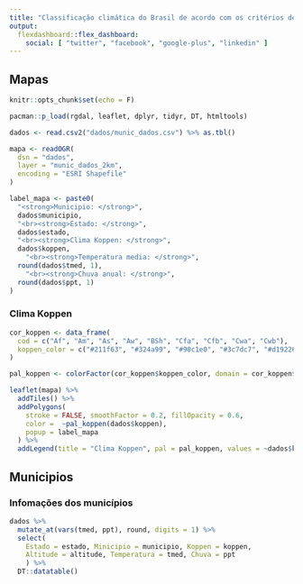 ```yaml
---
title: "Classificação climática do Brasil de acordo com os critérios de Koppen"
output:
  flexdashboard::flex_dashboard:
    social: [ "twitter", "facebook", "google-plus", "linkedin" ]
---
```


<!--
Lateral {.sidebar}
-----------------------------

A classificação climática de Köppen divide os climas em 5 grandes grupos ("A", "B", "C", "D", "E") e diversos tipos e subtipos. Cada clima é representado por um conjunto variável de letras (com 2 ou 3 caracteres). 

O artigo publicado por [Alvares et al (2013)](http://www.ingentaconnect.com/content/schweiz/mz/pre-prints/content-507_Alvares_ingenta) identificou os tipos climáticos no Brasil com base na temperatura e precipitação mensal de 2.950 estações meteorológicas espalhadas pelo Brasil. O mapa de classificação climática na resolução de 100 m (1 ha) está disponível do [Geodatabase do IPEF](http://www.ipef.br/geodatabase) e pode ser acessado livremente.
-->

Mapas
-----------------------------

```r
knitr::opts_chunk$set(echo = F)

pacman::p_load(rgdal, leaflet, dplyr, tidyr, DT, htmltools)

dados <- read.csv2("dados/munic_dados.csv") %>% as.tbl()

mapa <- readOGR(
  dsn = "dados",
  layer = "munic_dados_2km",
  encoding = "ESRI Shapefile"
)

label_mapa <- paste0(
  "<strong>Municipio: </strong>", 
  dados$municipio,
  "<br><strong>Estado: </strong>", 
  dados$estado,
  "<br><strong>Clima Koppen: </strong>", 
  dados$koppen,
    "<br><strong>Temperatura media: </strong>", 
  round(dados$tmed, 1),
    "<br><strong>Chuva anual: </strong>", 
  round(dados$ppt, 1)
)
```


### Clima Koppen {.no-title}

```r
cor_koppen <- data_frame(
  cod = c("Af", "Am", "As", "Aw", "BSh", "Cfa", "Cfb", "Cwa", "Cwb"),
  koppen_color = c("#211f63", "#324a99", "#90c1e0", "#3c7dc7", "#d19226", "#acc21b", "#457337", "#549948", "#7dad66")
)

pal_koppen <- colorFactor(cor_koppen$koppen_color, domain = cor_koppen$cod)

leaflet(mapa) %>%
  addTiles() %>% 
  addPolygons(
    stroke = FALSE, smoothFactor = 0.2, fillOpacity = 0.6,
    color =  ~pal_koppen(dados$koppen),
    popup = label_mapa
  ) %>% 
  addLegend(title = "Clima Koppen", pal = pal_koppen, values = ~dados$koppen)
```

<!--

### Temperatura

```r
pal_tmed <- colorBin("OrRd", domain = dados$tmed)

leaflet(mapa) %>%
  addTiles() %>% 
  addPolygons(
    stroke = FALSE, smoothFactor = 0.2, fillOpacity = 0.6,
    color =  ~pal_tmed(dados$tmed),
    popup = label_mapa
  ) %>% 
  addLegend(title = "Temperatura", pal = pal_tmed, values = ~dados$tmed)
```

### Chuva

```r
pal_ppt <- colorBin("Blues", domain = dados$ppt)

leaflet(mapa) %>%
  addTiles() %>% 
  addPolygons(
    stroke = FALSE, smoothFactor = 0.2, fillOpacity = 0.6,
    color =  ~pal_ppt(dados$ppt),
    popup = label_mapa
  ) %>% 
  addLegend(title = "Chuva anual", pal = pal_ppt, values = ~dados$ppt)
```

--> 

Municipios 
-----------------------------

### Infomações dos municípios {.no-title}

```r
dados %>%
  mutate_at(vars(tmed, ppt), round, digits = 1) %>% 
  select(
    Estado = estado, Minicipio = municipio, Koppen = koppen,
    Altitude = altitude, Temperatura = tmed, Chuva = ppt
    ) %>% 
  DT::datatable()
```


